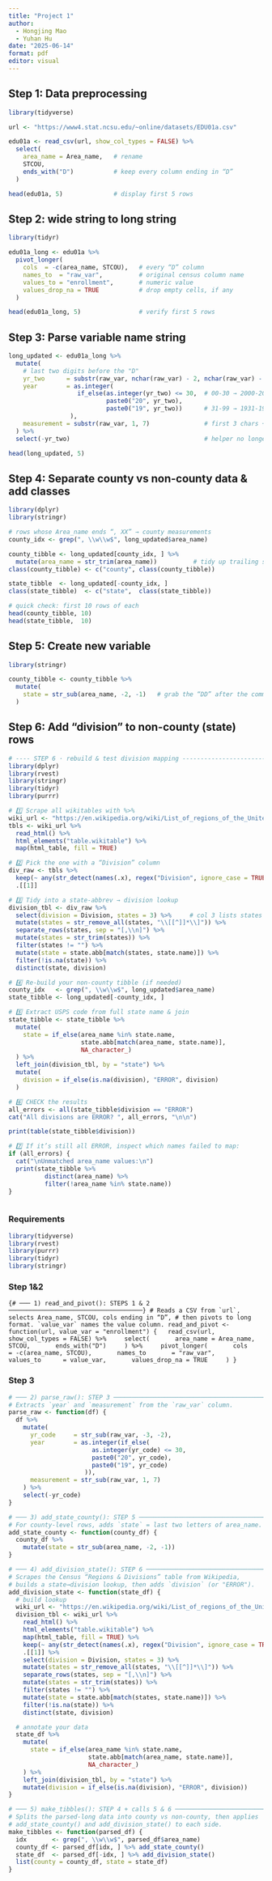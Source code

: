 ```yaml
---
title: "Project 1"
author: 
  - Hongjing Mao
  - Yuhan Hu
date: "2025-06-14"
format: pdf
editor: visual
---
```


## Step 1: Data preprocessing

```r
library(tidyverse)

url <- "https://www4.stat.ncsu.edu/~online/datasets/EDU01a.csv"

edu01a <- read_csv(url, show_col_types = FALSE) %>% 
  select(
    area_name = Area_name,   # rename
    STCOU,
    ends_with("D")           # keep every column ending in “D”
  )

head(edu01a, 5)              # display first 5 rows
```

## Step 2: wide string to long string

```r
library(tidyr)

edu01a_long <- edu01a %>% 
  pivot_longer(
    cols  = -c(area_name, STCOU),   # every “D” column
    names_to  = "raw_var",          # original census column name
    values_to = "enrollment",       # numeric value
    values_drop_na = TRUE           # drop empty cells, if any
  )

head(edu01a_long, 5)                # verify first 5 rows
```

## Step 3: Parse variable name string

```r
long_updated <- edu01a_long %>% 
  mutate(
    # last two digits before the "D"
    yr_two      = substr(raw_var, nchar(raw_var) - 2, nchar(raw_var) - 1),  # e.g. "97" or "02"
    year        = as.integer(
                   if_else(as.integer(yr_two) <= 30,  # 00-30 → 2000-2030
                           paste0("20", yr_two),
                           paste0("19", yr_two))      # 31-99 → 1931-1999
                 ),
    measurement = substr(raw_var, 1, 7)               # first 3 chars + next 4 digits
  ) %>% 
  select(-yr_two)                                     # helper no longer needed

head(long_updated, 5)
```

## Step 4: Separate county vs non-county data & add classes

```r
library(dplyr)
library(stringr)

# rows whose Area_name ends “, XX” → county measurements
county_idx <- grep(", \\w\\w$", long_updated$area_name)

county_tibble <- long_updated[county_idx, ] %>% 
  mutate(area_name = str_trim(area_name))          # tidy up trailing spaces
class(county_tibble) <- c("county", class(county_tibble))

state_tibble  <- long_updated[-county_idx, ]
class(state_tibble)  <- c("state",  class(state_tibble))

# quick check: first 10 rows of each
head(county_tibble, 10)
head(state_tibble,  10)
```

## Step 5: Create new variable

```r
library(stringr)

county_tibble <- county_tibble %>% 
  mutate(
    state = str_sub(area_name, -2, -1)   # grab the “DD” after the comma
  )
```

## Step 6: Add “division” to non-county (state) rows

```r
# ---- STEP 6 · rebuild & test division mapping ----------------------------
library(dplyr)
library(rvest)
library(stringr)
library(tidyr)
library(purrr)

# 1️⃣ Scrape all wikitables with %>%
wiki_url <- "https://en.wikipedia.org/wiki/List_of_regions_of_the_United_States"
tbls <- wiki_url %>%
  read_html() %>%
  html_elements("table.wikitable") %>%
  map(html_table, fill = TRUE)

# 2️⃣ Pick the one with a “Division” column
div_raw <- tbls %>%
  keep(~ any(str_detect(names(.x), regex("Division", ignore_case = TRUE)))) %>%
  .[[1]]

# 3️⃣ Tidy into a state‐abbrev → division lookup
division_tbl <- div_raw %>%
  select(division = Division, states = 3) %>%     # col 3 lists states
  mutate(states = str_remove_all(states, "\\[[^]]*\\]")) %>%  
  separate_rows(states, sep = "[,\\n]") %>%  
  mutate(states = str_trim(states)) %>%  
  filter(states != "") %>%  
  mutate(state = state.abb[match(states, state.name)]) %>%  
  filter(!is.na(state)) %>%  
  distinct(state, division)

# 4️⃣ Re‐build your non‐county tibble (if needed)
county_idx   <- grep(", \\w\\w$", long_updated$area_name)
state_tibble <- long_updated[-county_idx, ]

# 5️⃣ Extract USPS code from full state name & join
state_tibble <- state_tibble %>%
  mutate(
    state = if_else(area_name %in% state.name,
                    state.abb[match(area_name, state.name)],
                    NA_character_)
  ) %>%
  left_join(division_tbl, by = "state") %>%
  mutate(
    division = if_else(is.na(division), "ERROR", division)
  )

# 6️⃣ CHECK the results
all_errors <- all(state_tibble$division == "ERROR")
cat("All divisions are ERROR? ", all_errors, "\n\n")

print(table(state_tibble$division))

# 7️⃣ If it’s still all ERROR, inspect which names failed to map:
if (all_errors) {
  cat("\nUnmatched area_name values:\n")
  print(state_tibble %>% 
          distinct(area_name) %>% 
          filter(!area_name %in% state.name))
}

```

```         
```

### Requirements 

```r
library(tidyverse)
library(rvest)
library(purrr)
library(tidyr)
library(stringr)
```

### Step 1&2

```{# ─── 1) read_and_pivot(): STEPS 1 & 2 ─────────────────────────────────────}
# Reads a CSV from `url`, selects Area_name, STCOU, cols ending in “D”,
# then pivots to long format. `value_var` names the value column.
read_and_pivot <- function(url, value_var = "enrollment") {
  read_csv(url, show_col_types = FALSE) %>%
    select(
      area_name = Area_name,
      STCOU,
      ends_with("D")
    ) %>%
    pivot_longer(
      cols           = -c(area_name, STCOU),
      names_to       = "raw_var",
      values_to      = value_var,
      values_drop_na = TRUE
    )
}
```

### Step 3 

```r
# ─── 2) parse_raw(): STEP 3 ───────────────────────────────────────────────
# Extracts `year` and `measurement` from the `raw_var` column.
parse_raw <- function(df) {
  df %>%
    mutate(
      yr_code     = str_sub(raw_var, -3, -2),
      year        = as.integer(if_else(
                       as.integer(yr_code) <= 30,
                       paste0("20", yr_code),
                       paste0("19", yr_code)
                     )),
      measurement = str_sub(raw_var, 1, 7)
    ) %>%
    select(-yr_code)
}

```

```r
# ─── 3) add_state_county(): STEP 5 ────────────────────────────────────────
# For county-level rows, adds `state` = last two letters of area_name.
add_state_county <- function(county_df) {
  county_df %>%
    mutate(state = str_sub(area_name, -2, -1))
}
```

```r
# ─── 4) add_division_state(): STEP 6 ─────────────────────────────────────
# Scrapes the Census “Regions & Divisions” table from Wikipedia,
# builds a state→division lookup, then adds `division` (or "ERROR").
add_division_state <- function(state_df) {
  # build lookup
  wiki_url <- "https://en.wikipedia.org/wiki/List_of_regions_of_the_United_States"
  division_tbl <- wiki_url %>%
    read_html() %>%
    html_elements("table.wikitable") %>%
    map(html_table, fill = TRUE) %>%
    keep(~ any(str_detect(names(.x), regex("Division", ignore_case = TRUE)))) %>%
    .[[1]] %>%
    select(division = Division, states = 3) %>%
    mutate(states = str_remove_all(states, "\\[[^]]*\\]")) %>%
    separate_rows(states, sep = "[,\\n]") %>%
    mutate(states = str_trim(states)) %>%
    filter(states != "") %>%
    mutate(state = state.abb[match(states, state.name)]) %>%
    filter(!is.na(state)) %>%
    distinct(state, division)

  # annotate your data
  state_df %>%
    mutate(
      state = if_else(area_name %in% state.name,
                      state.abb[match(area_name, state.name)],
                      NA_character_)
    ) %>%
    left_join(division_tbl, by = "state") %>%
    mutate(division = if_else(is.na(division), "ERROR", division))
}

```

```r
# ─── 5) make_tibbles(): STEP 4 + calls 5 & 6 ──────────────────────────────
# Splits the parsed-long data into county vs non-county, then applies
# add_state_county() and add_division_state() to each side.
make_tibbles <- function(parsed_df) {
  idx       <- grep(", \\w\\w$", parsed_df$area_name)
  county_df <- parsed_df[idx, ] %>% add_state_county()
  state_df  <- parsed_df[-idx, ] %>% add_division_state()
  list(county = county_df, state = state_df)
}

```
